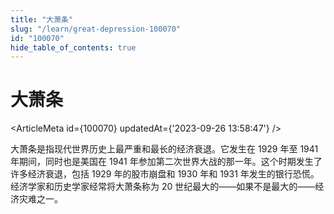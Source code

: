 ```yaml
---
title: "大萧条"
slug: "/learn/great-depression-100070"
id: "100070"
hide_table_of_contents: true
---
```



# 大萧条

<ArticleMeta id={100070} updatedAt={'2023-09-26 13:58:47'} />
<div className='border-solid border-b border-t-0 my-4 border-[var(--ifm-color-gray-300)]' />

大萧条是指现代世界历史上最严重和最长的经济衰退。它发生在 1929 年至 1941 年期间，同时也是美国在 1941 年参加第二次世界大战的那一年。这个时期发生了许多经济衰退，包括 1929 年的股市崩盘和 1930 年和 1931 年发生的银行恐慌。经济学家和历史学家经常将大萧条称为 20 世纪最大的——如果不是最大的——经济灾难之一。
